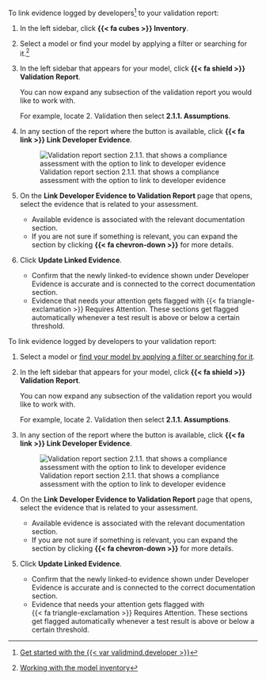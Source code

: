 :::: {.content-visible unless-format="revealjs"}
To link evidence logged by developers^[[Get started with the {{< var validmind.developer >}}](/developer/get-started-validmind-library.qmd)] to your validation report:

1. In the left sidebar, click **{{< fa cubes >}} Inventory**.

1. Select a model or find your model by applying a filter or searching for it.^[[Working with the model inventory](/guide/model-inventory/working-with-model-inventory.qmd#search-filter-and-sort-models)]

1. In the left sidebar that appears for your model, click **{{< fa shield >}} Validation Report**. 

   You can now expand any subsection of the validation report you would like to work with.

   For example, locate 2. Validation then select **2.1.1. Assumptions**.

1. In any section of the report where the button is available, click **{{< fa link >}} Link Developer Evidence**. 

   ![Validation report section 2.1.1. that shows a compliance assessment with the option to link to developer evidence](/guide/model-validation/link-developer-evidence.png){fig-alt="A screenshot of the validation report section 2.1.1. that shows a compliance assessment with the option to link to developer evidence" .screenshot}

1. On the **Link Developer Evidence to Validation Report** page that opens, select the evidence that is related to your assessment. 
   
   - Available evidence is associated with the relevant documentation section. 
   - If you are not sure if something is relevant, you can expand the section by clicking **{{< fa chevron-down >}}** for more details.

1. Click **Update Linked Evidence**.

   - Confirm that the newly linked-to evidence shown under Developer Evidence is accurate and is connected to the correct documentation section.
   - Evidence that needs your attention gets flagged with [{{< fa triangle-exclamation >}} Requires Attention]{.bubble .yellow-bg}. These sections get flagged automatically whenever a test result is above or below a certain threshold.

::::

:::: {.content-hidden unless-format="revealjs"}
To link evidence logged by developers to your validation report:

1. Select a model or [find your model by applying a filter or searching for it](/guide/model-inventory/working-with-model-inventory.qmd#search-filter-and-sort-models){target="_blank"}.

1. In the left sidebar that appears for your model, click **{{< fa shield >}} Validation Report**. 

   You can now expand any subsection of the validation report you would like to work with.

   For example, locate 2. Validation then select **2.1.1. Assumptions**.

1. In any section of the report where the button is available, click **{{< fa link >}} Link  Developer Evidence**. 

   ![Validation report section 2.1.1. that shows a compliance assessment with the option to link to developer evidence](/guide/model-validation/link-developer-evidence.png){fig-alt="A screenshot of the validation report section 2.1.1. that shows a compliance assessment with the option to link to evidence" .screenshot}

1. On the **Link Developer Evidence to Validation Report** page that opens, select the evidence that is related to your assessment. 
   
   - Available evidence is associated with the relevant documentation section. 
   - If you are not sure if something is relevant, you can expand the section by clicking **{{< fa chevron-down >}}** for more details.

1. Click **Update Linked Evidence**.

   - Confirm that the newly linked-to evidence shown under Developer Evidence is accurate and is connected to the correct documentation section.
   - Evidence that needs your attention gets flagged with <br>[{{< fa triangle-exclamation >}} Requires Attention]{.bubble .yellow-bg}. These sections get flagged automatically whenever a test result is above or below a certain threshold.

::::



